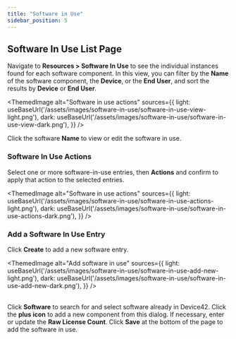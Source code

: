```yaml
---
title: "Software in Use"
sidebar_position: 5
---
```



## Software In Use List Page

Navigate to **Resources > Software In Use** to see the individual instances found for each software component. In this view, you can filter by the **Name** of the software component, the **Device**, or the **End User**, and sort the results by **Device** or **End User**.

<ThemedImage
  alt="Software in use actions"
  sources={{
    light: useBaseUrl('/assets/images/software-in-use/software-in-use-view-light.png'),
    dark: useBaseUrl('/assets/images/software-in-use/software-in-use-view-dark.png'),
  }}
/>
<br/>

Click the software **Name** to view or edit the software in use.

### Software In Use Actions

Select one or more software-in-use entries, then **Actions** and confirm to apply that action to the selected entries.

<ThemedImage
  alt="Software in use actions"
  sources={{
    light: useBaseUrl('/assets/images/software-in-use/software-in-use-actions-light.png'),
    dark: useBaseUrl('/assets/images/software-in-use/software-in-use-actions-dark.png'),
  }}
/>

### Add a Software In Use Entry

Click **Create** to add a new software entry.

<ThemedImage
  alt="Add software in use"
  sources={{
    light: useBaseUrl('/assets/images/software-in-use/software-in-use-add-new-light.png'),
    dark: useBaseUrl('/assets/images/software-in-use/software-in-use-add-new-dark.png'),
  }}
/>
<br/><br/>

Click **Software** to search for and select software already in Device42. Click the **plus icon** to add a new component from this dialog. If necessary, enter or update the **Raw License Count**. Click **Save** at the bottom of the page to add the software in use.

<br/>
<ThemedImage
  alt="Select software component"
  sources={{
    light: useBaseUrl('/assets/images/software-in-use/add-software-component-light.png'),
    dark: useBaseUrl('/assets/images/software-in-use/add-software-component-dark.png'),
  }}
/>
